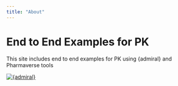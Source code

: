 ```yaml
---
title: "About"
---
```


# End to End Examples for PK

This site includes end to end examples for PK using {admiral} and Pharmaverse tools

[![{admiral}](images/admiral.png)](https://pharmaverse.github.io/admiral/cran-release/)
